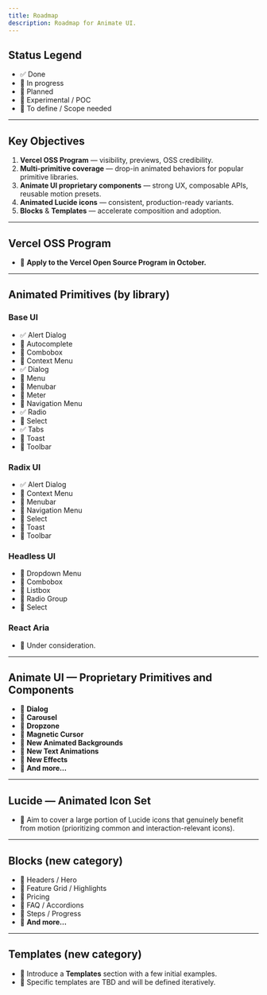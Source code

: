 ```yaml
---
title: Roadmap
description: Roadmap for Animate UI.
---
```


## Status Legend

- ✅ Done
- 🔄 In progress
- 📌 Planned
- 🧪 Experimental / POC
- 📝 To define / Scope needed

---

## Key Objectives

1. **Vercel OSS Program** — visibility, previews, OSS credibility.
2. **Multi-primitive coverage** — drop-in animated behaviors for popular primitive libraries.
3. **Animate UI proprietary components** — strong UX, composable APIs, reusable motion presets.
4. **Animated Lucide icons** — consistent, production-ready variants.
5. **Blocks** & **Templates** — accelerate composition and adoption.

---

## Vercel OSS Program

- 📌 **Apply to the Vercel Open Source Program in October.**

---

## Animated Primitives (by library)

### Base UI

- ✅ Alert Dialog
- 📌 Autocomplete
- 📌 Combobox
- 📌 Context Menu
- ✅ Dialog
- 📌 Menu
- 📌 Menubar
- 📌 Meter
- 📌 Navigation Menu
- ✅ Radio
- 📌 Select
- ✅ Tabs
- 📌 Toast
- 📌 Toolbar

### Radix UI

- ✅ Alert Dialog
- 📌 Context Menu
- 📌 Menubar
- 📌 Navigation Menu
- 📌 Select
- 📌 Toast
- 📌 Toolbar

### Headless UI

- 📌 Dropdown Menu
- 📌 Combobox
- 📌 Listbox
- 📌 Radio Group
- 📌 Select

### React Aria

- 📝 Under consideration.

---

## Animate UI — Proprietary Primitives and Components

- 📌 **Dialog**
- 📌 **Carousel**
- 📌 **Dropzone**
- 📌 **Magnetic Cursor**
- 🔄 **New Animated Backgrounds**
- 🔄 **New Text Animations**
- 🔄 **New Effects**
- 🧪 **And more…**

---

## Lucide — Animated Icon Set

- 🔄 Aim to cover a large portion of Lucide icons that genuinely benefit from motion (prioritizing common and interaction-relevant icons).

---

## Blocks (new category)

- 📌 Headers / Hero
- 📌 Feature Grid / Highlights
- 📌 Pricing
- 📌 FAQ / Accordions
- 📌 Steps / Progress
- 🧪 **And more…**

---

## Templates (new category)

- 📌 Introduce a **Templates** section with a few initial examples.
- 📝 Specific templates are TBD and will be defined iteratively.
